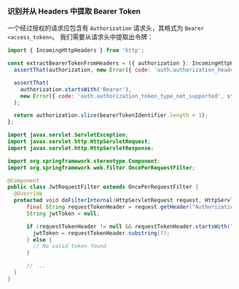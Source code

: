 
### 识别并从 Headers 中提取 Bearer Token

一个经过授权的请求应包含有 `Authorization` 请求头，其格式为 `Bearer <access_token>`。 我们需要从请求头中提取出令牌：

<Tabs>

<TabItem value="js" label="NodeJs">

```js
import { IncomingHttpHeaders } from 'http';

const extractBearerTokenFromHeaders = ({ authorization }: IncomingHttpHeaders) => {
  assertThat(authorization, new Error({ code: 'auth.authorization_header_missing', status: 401 }));

  assertThat(
    authorization.startsWith('Bearer'),
    new Error({ code: 'auth.authorization_token_type_not_supported', status: 401 })
  );

  return authorization.slice(bearerTokenIdentifier.length + 1);
};
```

</TabItem>
<TabItem value="java" label="java">

```java
import javax.servlet.ServletException;
import javax.servlet.http.HttpServletRequest;
import javax.servlet.http.HttpServletResponse;

import org.springframework.stereotype.Component;
import org.springframework.web.filter.OncePerRequestFilter;

@Component
public class JwtRequestFilter extends OncePerRequestFilter {
  @Override
  protected void doFilterInternal(HttpServletRequest request, HttpServletResponse response) throws ServletException, IOException {
      final String requestTokenHeader = request.getHeader("Authorization");
      String jwtToken = null;

      if (requestTokenHeader != null && requestTokenHeader.startsWith("Bearer ")) {
        jwtToken = requestTokenHeader.substring(7);
      } else {
        // No valid token found
      }

      // ...
  }
}

```

</TabItem>

</Tabs>
